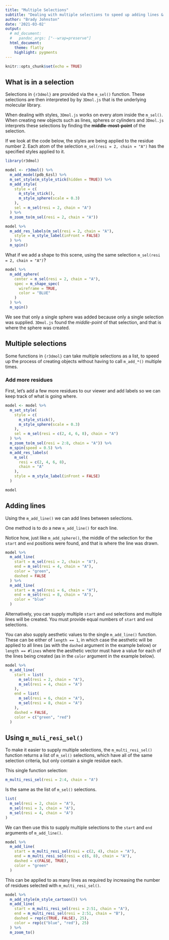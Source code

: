 ```yaml
---
title: "Multiple Selections"
subtitle: "Dealing with multiple selections to speed up adding lines & shapes."
author: "Brady Johnston"
date: '2021-03-02'
output:
  # md_document:
  #   pandoc_args: ["--wrap=preserve"]
  html_document:
    theme: flatly
    highlight: pygments
---
```


<!--
%\VignetteEngine{knitr::rmarkdown}
%\VignetteIndexEntry{Multiple Selections}
-->

```r
knitr::opts_chunk$set(echo = TRUE)
```


## What is in a selection

Selections in `{r3dmol}` are provided via the `m_sel()` function. These 
selections are then interpreted by by `3Dmol.js` that is the underlying 
molecular library. 

When dealing with styles, `3Dmol.js` works on every atom inside the `m_sel()`. 
When creating new objects such as lines, spheres or cylinders and `3Dmol.js` 
interprets these selections by finding the **middle-most-point** of the 
selection.

If we look at the code below, the styles are being applied to the residue
number 2. Each atom of the selection `m_sel(resi = 2, chain = "A")` has the 
specified styles applied to it.

```r
library(r3dmol)

model <- r3dmol() %>%
  m_add_model(pdb_6zsl) %>%
  m_set_style(m_style_stick(hidden = TRUE)) %>%
  m_add_style(
    style = c(
      m_style_stick(),
      m_style_sphere(scale = 0.3)
    ),
    sel = m_sel(resi = 2, chain = "A")
  ) %>%
  m_zoom_to(m_sel(resi = 2, chain = "A"))

model %>%
  m_add_res_labels(m_sel(resi = 2, chain = "A"),
    style = m_style_label(inFront = FALSE)
  ) %>%
  m_spin()
```

What if we add a shape to this scene, using the same selection
`m_sel(resi = 2, chain = "A")`?

```r
model %>%
  m_add_sphere(
    center = m_sel(resi = 2, chain = "A"),
    spec = m_shape_spec(
      wireframe = TRUE,
      color = "BLUE"
    )
  ) %>%
  m_spin()
```

We see that only a single sphere was added because only a single 
selection was supplied. `3Dmol.js` found the _middle-point_ of that selection, 
and that is where the sphere was created.

## Multiple selections

Some functions in `{r3dmol}` can take multiple selections as a list, to speed
up the process of creating objects without having to call `m_add_*()` multiple 
times.

### Add more residues

First, let's add a few more residues to our viewer and add labels so we can keep
track of what is going where.

```r
model <- model %>%
  m_set_style(
    style = c(
      m_style_stick(),
      m_style_sphere(scale = 0.3)
    ),
    sel = m_sel(resi = c(2, 4, 6, 8), chain = "A")
  ) %>%
  m_zoom_to(m_sel(resi = 2:8, chain = "A")) %>%
  m_spin(speed = 0.5) %>%
  m_add_res_labels(
    m_sel(
      resi = c(2, 4, 6, 8),
      chain = "A"
    ),
    style = m_style_label(inFront = FALSE)
  )

model
```

## Adding lines

Using the `m_add_line()` we can add lines between selections. 

One method is to do a new `m_add_line()` for each line. 

Notice how, just like  `m_add_sphere()`, the middle of the selection for the
`start` and `end` positions were found, and that is where the line was drawn.

```r
model %>%
  m_add_line(
    start = m_sel(resi = 2, chain = "A"),
    end = m_sel(resi = 4, chain = "A"),
    color = "green",
    dashed = FALSE
  ) %>%
  m_add_line(
    start = m_sel(resi = 6, chain = "A"),
    end = m_sel(resi = 8, chain = "A"),
    color = "blue"
  )
```

Alternatively, you can supply multiple `start` and `end` selections and multiple
lines will be created. You must provide equal numbers of `start` and `end` 
selections.

You can also supply aesthetic values to the single `m_add_line()` function. 
These can be either of `length == 1`, in which case the aesthetic will be 
applied to all lines (as with the `dashed` argument in the example below) or 
`length == #lines` where the aesthetic vector must have a value for each of the 
lines being created (as in the `color` argument in the example below).

```r
model %>%
  m_add_line(
    start = list(
      m_sel(resi = 2, chain = "A"),
      m_sel(resi = 4, chain = "A")
    ),
    end = list(
      m_sel(resi = 6, chain = "A"),
      m_sel(resi = 8, chain = "A")
    ),
    dashed = FALSE,
    color = c("green", "red")
  )
```


## Using `m_muli_resi_sel()`

To make it easier to supply multiple selections, the `m_multi_resi_sel()` 
function returns a list of `m_sel()` selections, which have all of the same
selection criteria, but only contain a single residue each. 

This single function selection:
```r
m_multi_resi_sel(resi = 2:4, chain = "A")
```

Is the same as the list of `m_sel()` selections.
```r
list(
  m_sel(resi = 2, chain = "A"),
  m_sel(resi = 3, chain = "A"),
  m_sel(resi = 4, chain = "A")
)
```
We can then use this to supply multiple selections to the `start` and `end` 
arguments of `m_add_line()`.
```r
model %>%
  m_add_line(
    start = m_multi_resi_sel(resi = c(2, 4), chain = "A"),
    end = m_multi_resi_sel(resi = c(6, 8), chain = "A"),
    dashed = c(FALSE, TRUE),
    color = "green"
  )
```

This can be applied to as many lines as required by increasing the number
of residues selected with `m_multi_resi_sel()`.

```r
model %>%
  m_add_style(m_style_cartoon()) %>%
  m_add_line(
    start = m_multi_resi_sel(resi = 2:51, chain = "A"),
    end = m_multi_resi_sel(resi = 2:51, chain = "B"),
    dashed = rep(c(TRUE, FALSE), 25),
    color = rep(c("blue", "red"), 25)
  ) %>%
  m_zoom_to()
```
